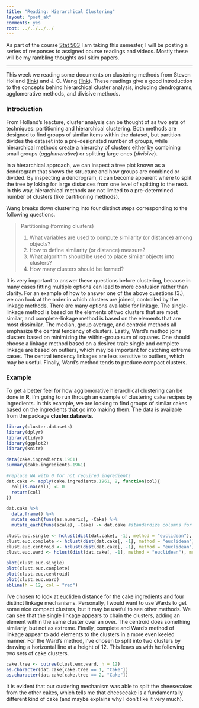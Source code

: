```yaml
---
title: "Reading: Hierarchical Clustering"
layout: "post_ak"
comments: yes
root: ../../../../
---
```


As part of the course [Stat 503](http://streaming.stat.iastate.edu/~dicook/EDA.and.datamining/) I am taking this semester, I will be posting a series of responses to assigned course readings and videos. Mostly these will be my rambling thoughts as I skim papers.

****

This week we reading some documents on clustering methods from Steven Holland ([link](http://strata.uga.edu/6370/lecturenotes/clusterAnalysis.html)) and J. C. Wang ([link](http://www.stat.wmich.edu/wang/561/classnotes/Grouping/Cluster.pdf)). These readings give a good introduction to the concepts behind hierarchical cluster analysis, including dendrograms, agglomerative methods, and divisive methods.

### Introduction
From Holland's leacture, cluster analysis can be thought of as two sets of techniques: partitioning and hierarchical clustering. Both methods are designed to find groups of similar items within the dataset, but partition divides the dataset into a pre-designated number of groups, while hierarchical methods create a hierarchy of clusters either by combining small groups (*agglomerative*) or splitting large ones (*divisive*).

In a hierarchical approach, we can inspect a tree plot known as a dendrogram that shows the structure and how groups are combined or divided. By inspecting a dendrogram, it can become apparent where to split the tree by loking for large distances from one level of splitting to the next. In this way, hierarchical methods are not limited to a pre-determined number of clusters (like partitioning methods).

Wang breaks down clustering into four distinct steps corresponding to the following questions.

> Partitioning (forming clusters)
>
> 1. What variables are used to compute similarity (or distance) among objects?
> 2. How to define similarity (or distance) measure?
> 3. What algorithm should be used to place similar objects into clusters?
> 4. How many clusters should be formed?

It is very important to answer these questions before clustering, because in many cases fitting multiple options can lead to more confusion rather than clarity. For an example of how to answer one of the above questions (3.), we can look at the order in which clusters are joined, controlled by the linkage methods. There are many options available for linkage. The single-linkage method is based on the elements of two clusters that are most similar, and complete-linkage method is based on the elements that are most dissimilar. The median, group average, and centroid methods all emphasize the central tendency of clusters. Lastly, Ward’s method joins clusters based on minimizing the within-group sum of squares. One should choose a linkage method based on a desired trait: single and complete linkage are based on outliers, which may be important for catching extreme cases. The central tendency linkages are less sensitive to outliers, which may be useful. Finally, Ward's method tends to produce compact clusters.

### Example
To get a better feel for how agglomorative hierarchical clustering can be done in **R**, I'm going to run through an example of clustering cake recipes by ingredients. In this example, we are looking to find groups of similar cakes based on the ingredients that go into making them. The data is available from the package **cluster.datasets**.

```r
library(cluster.datasets)
library(dplyr)
library(tidyr)
library(ggplot2)
library(knitr)

data(cake.ingredients.1961)
summary(cake.ingredients.1961)

#replace NA with 0 for not required ingredients
dat.cake <- apply(cake.ingredients.1961, 2, function(col){
  col[is.na(col)] <- 0
  return(col)
})

dat.cake %>% 
  data.frame() %>% 
  mutate_each(funs(as.numeric), -Cake) %>%
  mutate_each(funs(scale), -Cake) -> dat.cake #standardize columns for hclust

clust.euc.single <- hclust(dist(dat.cake[, -1], method = "euclidean"), method = "single")
clust.euc.complete <- hclust(dist(dat.cake[, -1], method = "euclidean"), method = "complete")
clust.euc.centroid <- hclust(dist(dat.cake[, -1], method = "euclidean"), method = "centroid")
clust.euc.ward <- hclust(dist(dat.cake[, -1], method = "euclidean"), method = "ward.D2")

plot(clust.euc.single)
plot(clust.euc.complete)
plot(clust.euc.centroid)
plot(clust.euc.ward)
abline(h = 12, col = "red")
```

I've chosen to look at eucliden distance for the cake ingredients and four distinct linkage mechanisms. Personally, I would want to use Wards to get some nice compact clusters, but it may be useful to see other methods. We can see that the single linkage appears to chain the clusters, adding an element within the same cluster over an over. The centroid does something similarly, but not as extreme. Finally, complete and Ward's method of linkage appear to add elements to the clusters in a more even keeled manner.  For the Ward's method, I've chosen to split into two clusters by drawing a horizontal line at a height of 12. This leavs us with he following two sets of cake clusters.

```r
cake.tree <- cutree(clust.euc.ward, h = 12)
as.character(dat.cake[cake.tree == 1, "Cake"])
as.character(dat.cake[cake.tree == 2, "Cake"])
```

It is evident that our custering mechanism was able to split the cheesecakes from the other cakes, which tells me that cheesecake is a fundamentally different kind of cake (and maybe explains why I don't like it very much).
